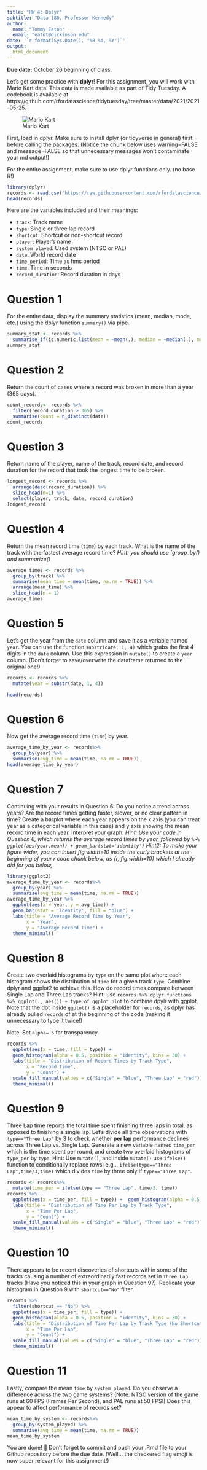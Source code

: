 ```yaml
---
title: "HW 4: Dplyr"
subtitle: "Data 180, Professor Kennedy"
author: 
  name: "Tommy Eaton"
  email: "eatot@dickinson.edu"
date: '`r format(Sys.Date(), "%B %d, %Y")`'
output: 
  html_document
---
```


**Due date:** October 26 beginning of class.

Let's get some practice with **dplyr**! For this assignment, you will work with Mario Kart data! This data is made available as part of Tidy Tuesday. A codebook is available at https://github.com/rfordatascience/tidytuesday/tree/master/data/2021/2021-05-25.

![Mario Kart](https://camo.githubusercontent.com/248411ba0d52bb38f1dccd3f74ed9d5a37f56aa95dbfb92518768b020959576c/68747470733a2f2f692e696e73696465722e636f6d2f356337643361313932363238393833663866373137623166)

First, load in dplyr. Make sure to install dplyr (or tidyverse in general) first before calling the packages. (Notice the chunk below uses warning=FALSE and message=FALSE so that unnecessary messages won't contaminate your md output!)

For the entire assignment, make sure to use dplyr functions only. (no base R!)

```r
library(dplyr)
records <- read.csv('https://raw.githubusercontent.com/rfordatascience/tidytuesday/master/data/2021/2021-05-25/records.csv')
head(records)
```

Here are the variables included and their meanings:

- `track`: </t>Track name <br>
- `type`: </t>Single or three lap record  <br>
- `shortcut`: </t>Shortcut or non-shortcut record  <br>
- `player`: </t>Player’s name  <br>
- `system_played`: </t>Used system (NTSC or PAL)<br>
- `date`: </t>World record date  <br>
- `time_period`: </t>Time as hms period  <br>
- `time`: </t>Time in seconds  <br>
- `record_duration`: </t>Record duration in days  <br>


# Question 1
For the entire data, display the summary statistics (mean, median, mode, etc.) using the dplyr function `summary()` via pipe.

```r
summary_stat <- records %>%
  summarise_if(is.numeric,list(mean = ~mean(.), median = ~median(.), mode = ~mode(.)))
summary_stat
```
# Question 2
Return the count of cases where a record was broken in more than a year (365 days).

```r
count_records<- records %>%
  filter(record_duration > 365) %>%
  summarise(count = n_distinct(date))
count_records
```
# Question 3
Return name of the player, name of the track, record date, and record duration for the record that took the longest time to be broken.

```r
longest_record <- records %>%
  arrange(desc(record_duration)) %>%
  slice_head(n=1) %>%
  select(player, track, date, record_duration)
longest_record
```

# Question 4
Return the mean record time (`time`) by each track. What is the name of the track with the fastest average record time? *Hint: you should use `group_by() and summarize()*

```r
average_times <- records %>%
  group_by(track) %>%
  summarise(mean_time = mean(time, na.rm = TRUE)) %>%
  arrange(mean_time) %>%
  slice_head(n = 1)
average_times
```
# Question 5
Let's get the year from the `date` column and save it as a variable named `year`. You can use the function `substr(date, 1, 4)` which grabs the first 4 digits in the `date` column. Use this expression in `mutate()` to create a `year` column. (Don't forget to save/overwrite the dataframe returned to the original one!)

```r
records <- records %>%
  mutate(year = substr(date, 1, 4))

head(records)
```

# Question 6
Now get the average record time (`time`) by year.

```r
average_time_by_year <- records%>%
  group_by(year) %>%
  summarise(avg_time = mean(time, na.rm = TRUE))
head(average_time_by_year)
```
# Question 7
Continuing with your results in Question 6: Do you notice a trend across years? Are the record times getting faster, slower, or no clear pattern in time? Create a barplot where each year appears on the x axis (you can treat year as a categorical variable in this case) and y axis showing the mean record time in each year. Interpret your graph. *Hint: Use your code in Question 6, which returns the average record times by year, followed by ` %>% ggplot(aes(year,mean)) + geom_bar(stat='identity')` Hint2: To make your figure wider, you can insert fig.width=10 inside the curly brackets at the beginning of your r code chunk below, as {r, fig.width=10} which I already did for you below,*

```r
library(ggplot2)
average_time_by_year <- records%>%
  group_by(year) %>%
  summarise(avg_time = mean(time, na.rm = TRUE))
average_time_by_year %>%
  ggplot(aes(x = year, y = avg_time)) +
  geom_bar(stat = 'identity', fill = "blue") +
  labs(title = "Average Record Time by Year",
       x = "Year",
       y = "Average Record Time") +
  theme_minimal()
```

# Question 8
Create two overlaid histograms by `type` on the same plot where each histogram shows the distribution of `time` for a given track `type`. Combine dplyr and ggplot2 to achieve this. How do record times compare between Single Lap and Three Lap tracks? Hint: use `records %>% dplyr functions %>% ggplot(., aes()) + type of ggplot plot` to combine dpylr with ggplot. Note that the dot inside `ggplot()` is a placeholder for `records`, as dplyr has already pulled `records` df at the beginning of the code (making it unnecessary to type it twice!)

Note: Set `alpha=.5` for transparency.

```r
records %>%
  ggplot(aes(x = time, fill = type)) +
  geom_histogram(alpha = 0.5, position = "identity", bins = 30) +
  labs(title = "Distribution of Record Times by Track Type",
       x = "Record Time",
       y = "Count") +
  scale_fill_manual(values = c("Single" = "blue", "Three Lap" = "red")) +
  theme_minimal()
```

# Question 9
Three Lap time reports the total time spent finishing three laps in total, as opposed to finishing a single lap. Let's divide all time observations with `type=="Three Lap"` by 3 to check whether **per lap** performance declines across Three Lap vs. Single Lap. Generate a new variable named `time_per` which is the time spent per round, and create two overlaid histograms of `type_per` by `type`. Hint: Use `mutate()`, and inside `mutate()` use `ifelse()` function to conditionally replace rows: e.g.., `ifelse(type=="Three Lap",time/3,time)` which divides `time` by three only if `type=="Three Lap"`.

```r
records <- records%>%
  mutate(time_per = ifelse(type == "Three Lap", time/3, time))
records %>%
  ggplot(aes(x = time_per, fill = type)) +  geom_histogram(alpha = 0.5, position = "identity", bins = 30) +
  labs(title = "Distribution of Time Per Lap by Track Type",
       x = "Time Per Lap",
       y = "Count") +
  scale_fill_manual(values = c("Single" = "blue", "Three Lap" = "red")) +
  theme_minimal()
```
# Question 10
There appears to be recent discoveries of shortcuts within some of the tracks causing a number of extraordinarily fast records set in `Three Lap` tracks (Have you noticed this in your graph in Question 9?). Replicate your histogram in Question 9 with `shortcut=="No"` filter.

```r
records %>%
  filter(shortcut == "No") %>%
  ggplot(aes(x = time_per, fill = type)) +
  geom_histogram(alpha = 0.5, position = "identity", bins = 30) +
  labs(title = "Distribution of Time Per Lap by Track Type (No Shortcuts)",
       x = "Time Per Lap",
       y = "Count") +
  scale_fill_manual(values = c("Single" = "blue", "Three Lap" = "red")) +
  theme_minimal()

```

# Question 11
Lastly, compare the mean `time` by `system_played`. Do you observe a difference across the two game systems? (Note: NTSC version of the game runs at 60 FPS (Frames Per Second), and PAL runs at 50 FPS!) Does this appear to affect performance of records set?

```r
mean_time_by_system <- records%>%
  group_by(system_played) %>%
  summarise(avg_time = mean(time, na.rm = TRUE))
mean_time_by_system
```

You are done! 🏁 Don't forget to commit and push your .Rmd file to your Github repository before the due date. (Well... the checkered flag emoji is now super relevant for this assignment!)


